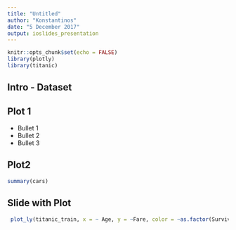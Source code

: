 ---
title: "Untitled"
author: "Konstantinos"
date: "5 December 2017"
output: ioslides_presentation
---

```{r setup, include=FALSE}
knitr::opts_chunk$set(echo = FALSE)
library(plotly)
library(titanic)
```

##  Intro - Dataset



## Plot 1

- Bullet 1
- Bullet 2
- Bullet 3

## Plot2 

```{r cars, echo = TRUE}
summary(cars)
```

## Slide with Plot

```{r pressure, message=FALSE, warning=FALSE}
 plot_ly(titanic_train, x = ~ Age, y = ~Fare, color = ~as.factor(Survived)) 

```

